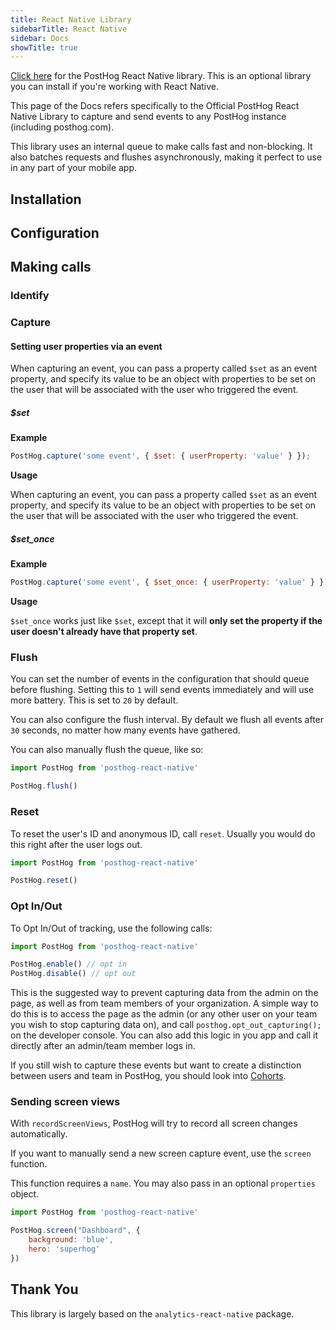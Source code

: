 ```yaml
---
title: React Native Library
sidebarTitle: React Native
sidebar: Docs
showTitle: true
---
```


[Click here](https://github.com/PostHog/posthog-react-native) for the PostHog React Native library. This is an optional library you can install if you're working with React Native. 

This page of the Docs refers specifically to the Official PostHog React Native Library to capture and send events to any PostHog instance (including posthog.com).

This library uses an internal queue to make calls fast and non-blocking. It also batches requests and flushes asynchronously, 
making it perfect to use in any part of your mobile app.

## Installation


<ReactNativeInstall />

## Configuration


<ReactNativeConfigure />

## Making calls

### Identify


<ReactNativeIdentify />

### Capture


<ReactNativeCapture />

#### Setting user properties via an event

When capturing an event, you can pass a property called `$set` as an event property, and specify its value to be an object with properties to be set on the user that will be associated with the user who triggered the event.

##### $set

**Example**

```js
PostHog.capture('some event', { $set: { userProperty: 'value' } });
```

**Usage**

When capturing an event, you can pass a property called `$set` as an event property, and specify its value to be an object with properties to be set on the user that will be associated with the user who triggered the event.


##### $set_once

**Example**

```js
PostHog.capture('some event', { $set_once: { userProperty: 'value' } });
```

**Usage**

`$set_once` works just like `$set`, except that it will **only set the property if the user doesn't already have that property set**.

### Flush

You can set the number of events in the configuration that should queue before flushing. 
Setting this to `1` will send events immediately and will use more battery. This is set to `20` by default.

You can also configure the flush interval. By default we flush all events after `30` seconds,
no matter how many events have gathered.

You can also manually flush the queue, like so:

```javascript
import PostHog from 'posthog-react-native'

PostHog.flush()
```

### Reset

To reset the user's ID and anonymous ID, call `reset`. Usually you would do this right after the user logs out.

```javascript
import PostHog from 'posthog-react-native'

PostHog.reset()
```

### Opt In/Out

To Opt In/Out of tracking, use the following calls:

```javascript
import PostHog from 'posthog-react-native'

PostHog.enable() // opt in
PostHog.disable() // opt out
```

This is the suggested way to prevent capturing data from the admin on the page, as well as from team members of your organization. A simple way to do this is to access the page as the admin (or any other user on your team you wish to stop capturing data on), and call `posthog.opt_out_capturing();` on the developer console. You can also add this logic in you app and call it directly after an admin/team member logs in. 

If you still wish to capture these events but want to create a distinction between users and team in PostHog, you should look into [Cohorts](/docs/user-guides/cohorts#differentiating-team-vs-users-traffic).

### Sending screen views

With `recordScreenViews`, PostHog will try to record all screen changes automatically.

If you want to manually send a new screen capture event, use the `screen` function.

This function requires a `name`. You may also pass in an optional `properties` object.

```javascript
import PostHog from 'posthog-react-native'

PostHog.screen("Dashboard", {
    background: 'blue',
    hero: 'superhog'
})
```

## Thank You

This library is largely based on the `analytics-react-native` package.
